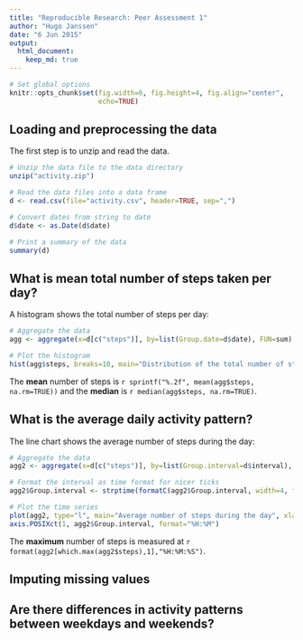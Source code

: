 ```yaml
---
title: "Reproducible Research: Peer Assessment 1"
author: "Hugo Janssen"
date: "6 Jun 2015"
output: 
  html_document:
    keep_md: true
---
```



```r
# Set global options
knitr::opts_chunk$set(fig.width=6, fig.height=4, fig.align="center",
                      echo=TRUE)
```


## Loading and preprocessing the data

The first step is to unzip and read the data.

```r

# Unzip the data file to the data directory
unzip("activity.zip")

# Read the data files into a data frame
d <- read.csv(file="activity.csv", header=TRUE, sep=",")

# Convert dates from string to date
d$date <- as.Date(d$date)

# Print a summary of the data
summary(d)

```



## What is mean total number of steps taken per day?

A histogram shows the total number of steps per day: 

```r

# Aggregate the data
agg <- aggregate(x=d[c("steps")], by=list(Group.date=d$date), FUN=sum)

# Plot the histogram
hist(agg$steps, breaks=10, main="Distribution of the total number of steps per day", xlab="Steps per day")

```

The <b>mean</b> number of steps is `r sprintf("%.2f", mean(agg$steps, na.rm=TRUE))` and the <b>median</b> is `r median(agg$steps, na.rm=TRUE)`.



## What is the average daily activity pattern?

The line chart shows the average number of steps during the day:

```r

# Aggregate the data
agg2 <- aggregate(x=d[c("steps")], by=list(Group.interval=d$interval), FUN=mean, na.rm=TRUE)

# Format the interval as time format for nicer ticks
agg2$Group.interval <- strptime(formatC(agg2$Group.interval, width=4, flag="0"), "%H%M")

# Plot the time series
plot(agg2, type="l", main="Average number of steps during the day", xlab="Time of day", ylab="Average number of steps")
axis.POSIXct(1, agg2$Group.interval, format="%H:%M")

```
 
The <b>maximum</b> number of steps is measured at `r format(agg2[which.max(agg2$steps),1],"%H:%M:%S")`.



## Imputing missing values



## Are there differences in activity patterns between weekdays and weekends?
